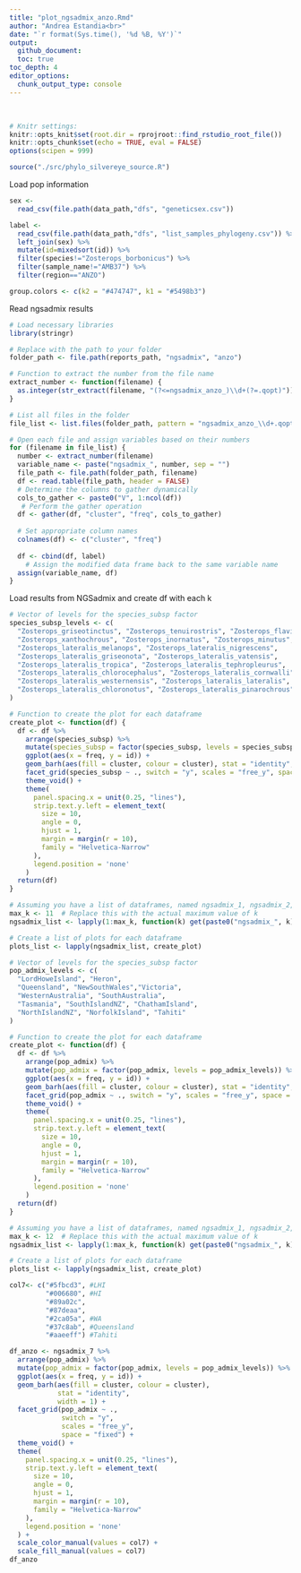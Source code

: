 ```yaml
---
title: "plot_ngsadmix_anzo.Rmd"
author: "Andrea Estandia<br>"
date: "`r format(Sys.time(), '%d %B, %Y')`"
output:
  github_document:
  toc: true
toc_depth: 4
editor_options:
  chunk_output_type: console
---
```

  <br>
  
```r
# Knitr settings: 
knitr::opts_knit$set(root.dir = rprojroot::find_rstudio_root_file())
knitr::opts_chunk$set(echo = TRUE, eval = FALSE)
options(scipen = 999)
```

```r
source("./src/phylo_silvereye_source.R")
```

Load pop information
```r
sex <-
  read_csv(file.path(data_path,"dfs", "geneticsex.csv"))

label <- 
  read_csv(file.path(data_path,"dfs", "list_samples_phylogeny.csv")) %>% 
  left_join(sex) %>% 
  mutate(id=mixedsort(id)) %>% 
  filter(species!="Zosterops_borbonicus") %>% 
  filter(sample_name!="AMB37") %>% 
  filter(region=="ANZO")

group.colors <- c(k2 = "#474747", k1 = "#5498b3")
```

Read ngsadmix results
```r
# Load necessary libraries
library(stringr)

# Replace with the path to your folder
folder_path <- file.path(reports_path, "ngsadmix", "anzo")

# Function to extract the number from the file name
extract_number <- function(filename) {
  as.integer(str_extract(filename, "(?<=ngsadmix_anzo_)\\d+(?=.qopt)"))
}

# List all files in the folder
file_list <- list.files(folder_path, pattern = "ngsadmix_anzo_\\d+.qopt")

# Open each file and assign variables based on their numbers
for (filename in file_list) {
  number <- extract_number(filename)
  variable_name <- paste("ngsadmix_", number, sep = "")
  file_path <- file.path(folder_path, filename)
  df <- read.table(file_path, header = FALSE)
  # Determine the columns to gather dynamically
  cols_to_gather <- paste0("V", 1:ncol(df))
   # Perform the gather operation
  df <- gather(df, "cluster", "freq", cols_to_gather)
  
  # Set appropriate column names
  colnames(df) <- c("cluster", "freq")
  
  df <- cbind(df, label) 
    # Assign the modified data frame back to the same variable name
  assign(variable_name, df)
}
```

Load results from NGSadmix and create df with each k
```r
# Vector of levels for the species_subsp factor
species_subsp_levels <- c(
  "Zosterops_griseotinctus", "Zosterops_tenuirostris", "Zosterops_flavifrons",
  "Zosterops_xanthochrous", "Zosterops_inornatus", "Zosterops_minutus",
  "Zosterops_lateralis_melanops", "Zosterops_lateralis_nigrescens",
  "Zosterops_lateralis_griseonota", "Zosterops_lateralis_vatensis",
  "Zosterops_lateralis_tropica", "Zosterops_lateralis_tephropleurus",
  "Zosterops_lateralis_chlorocephalus", "Zosterops_lateralis_cornwalli",
  "Zosterops_lateralis_westernensis", "Zosterops_lateralis_lateralis",
  "Zosterops_lateralis_chloronotus", "Zosterops_lateralis_pinarochrous"
)

# Function to create the plot for each dataframe
create_plot <- function(df) {
  df <- df %>%
    arrange(species_subsp) %>%
    mutate(species_subsp = factor(species_subsp, levels = species_subsp_levels)) %>%
    ggplot(aes(x = freq, y = id)) +
    geom_barh(aes(fill = cluster, colour = cluster), stat = "identity", width = 1) +
    facet_grid(species_subsp ~ ., switch = "y", scales = "free_y", space = "fixed") +
    theme_void() +
    theme(
      panel.spacing.x = unit(0.25, "lines"),
      strip.text.y.left = element_text(
        size = 10,
        angle = 0,
        hjust = 1,
        margin = margin(r = 10),
        family = "Helvetica-Narrow"
      ),
      legend.position = 'none'
    )
  return(df)
}

# Assuming you have a list of dataframes, named ngsadmix_1, ngsadmix_2, ..., ngsadmix_max_k
max_k <- 11  # Replace this with the actual maximum value of k
ngsadmix_list <- lapply(1:max_k, function(k) get(paste0("ngsadmix_", k)))

# Create a list of plots for each dataframe
plots_list <- lapply(ngsadmix_list, create_plot)
```


```r
# Vector of levels for the species_subsp factor
pop_admix_levels <- c(
  "LordHoweIsland", "Heron",
  "Queensland", "NewSouthWales","Victoria",
  "WesternAustralia", "SouthAustralia",
  "Tasmania", "SouthIslandNZ", "ChathamIsland",
  "NorthIslandNZ", "NorfolkIsland", "Tahiti"
)

# Function to create the plot for each dataframe
create_plot <- function(df) {
  df <- df %>%
    arrange(pop_admix) %>%
    mutate(pop_admix = factor(pop_admix, levels = pop_admix_levels)) %>%
    ggplot(aes(x = freq, y = id)) +
    geom_barh(aes(fill = cluster, colour = cluster), stat = "identity", width = 1) +
    facet_grid(pop_admix ~ ., switch = "y", scales = "free_y", space = "fixed") +
    theme_void() +
    theme(
      panel.spacing.x = unit(0.25, "lines"),
      strip.text.y.left = element_text(
        size = 10,
        angle = 0,
        hjust = 1,
        margin = margin(r = 10),
        family = "Helvetica-Narrow"
      ),
      legend.position = 'none'
    )
  return(df)
}

# Assuming you have a list of dataframes, named ngsadmix_1, ngsadmix_2, ..., ngsadmix_max_k
max_k <- 12  # Replace this with the actual maximum value of k
ngsadmix_list <- lapply(1:max_k, function(k) get(paste0("ngsadmix_", k)))

# Create a list of plots for each dataframe
plots_list <- lapply(ngsadmix_list, create_plot)
```

```r
col7<- c("#5fbcd3", #LHI
         "#006680", #HI
         "#89a02c", 
         "#87deaa", 
         "#2ca05a", #WA
         "#37c8ab", #Queensland
         "#aaeeff") #Tahiti

df_anzo <- ngsadmix_7 %>%
  arrange(pop_admix) %>%
  mutate(pop_admix = factor(pop_admix, levels = pop_admix_levels)) %>%
  ggplot(aes(x = freq, y = id)) +
  geom_barh(aes(fill = cluster, colour = cluster),
            stat = "identity",
            width = 1) +
  facet_grid(pop_admix ~ .,
             switch = "y",
             scales = "free_y",
             space = "fixed") +
  theme_void() +
  theme(
    panel.spacing.x = unit(0.25, "lines"),
    strip.text.y.left = element_text(
      size = 10,
      angle = 0,
      hjust = 1,
      margin = margin(r = 10),
      family = "Helvetica-Narrow"
    ),
    legend.position = 'none'
  ) +
  scale_color_manual(values = col7) +
  scale_fill_manual(values = col7)
df_anzo
```

